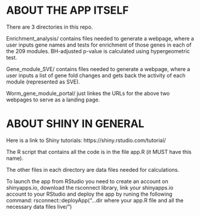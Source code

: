 # ABOUT THE APP ITSELF

There are 3 directories in this repo.

Enrichment_analysis/ contains files needed to generate a webpage,
where a user inputs gene names and tests for enrichment of those genes in each 
of the 209 modules. 
BH-adjusted p-value is calculated using hypergeometric test.

Gene_module_SVE/ contains files needed to generate a webpage,
where a user inputs a list of gene fold changes and gets back the activity of
each module (represented as SVE).

Worm_gene_module_portal/ just linkes the URLs for the above two webpages
to serve as a landing page.

# ABOUT SHINY IN GENERAL

Here is a link to Shiny tutorials: https://shiny.rstudio.com/tutorial/

The R script that contains all the code is in the file app.R (it MUST have this name).

The other files in each directory are data files needed for calculations.

To launch the app from RStudio you need to create an account on shinyapps.io, 
download the rsconnect library, link your shinyapps.io account to your RStudio and deploy the app
by runing the following command:
rsconnect::deployApp("...dir where your app.R file and all the necessary data files live/")
